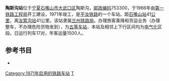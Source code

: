 {{noteTA
|1=zh-cn:始发车次; zh-hk:列車班次;
|2=zh-cn:车次; zh-hk:班次;
}}
{{Infobox China railway station 
|车站名称 = 陶斯沟
|车站名称拼音 = Taosigou
|车站地址 = [[宁夏回族自治区|宁夏]][[石嘴山市|石嘴山市]][[大武口区|大武口区]]
|归属 = [[兰州铁路局|兰州铁路局]]
|车站等级 = [[五等站_(中铁)|五等站]]
|线路 = [[平汝铁路|平汝铁路]]
}}
'''陶斯沟站'''位于[[宁夏回族自治区|宁夏]][[石嘴山市|石嘴山市]][[大武口区|大武口区]]陶斯沟，[[邮政编码|邮政编码]]753300，于1966年由[[第一铁路工程局|第一铁路工程局]]开工建设，1971年竣工，是[[平汝铁路|平汝铁路]]的一个车站。距[[石嘴山站|石嘴山站]]41[[公里|公里]]，离[[汝箕沟站|汝箕沟站]]41公里。该站隶属[[兰州铁路局|兰州铁路局]]。办理旅客乘降和货运业务（办理整车，不办理危险货物发到），为[[五等站_(中铁)|五等车站]]，本站及相邻上下行区间均为[[电气化|电气化]]区段。日运行列车17对，年客运量1500人。
==参考书目==
* {{cite book|author=编撰委员会（主任：魏卓） |title=《石炭井区志》  |publisher=宁夏人民出版社 |location=银川市北京东路出版社大厦 |isbn=978-7-227-03983-9| ref = 魏卓等 }}
{{start rail box|[[中国铁路|中国铁路]]}}
{{s-inop|[[大磴沟站|大磴沟站]]}}
{{s-line|[[平汝铁路|平汝铁路]]<br/>←6km 陶斯沟站 8km→}}
{{s-inop|[[呼鲁斯太站|呼鲁斯太站]]}}
{{end box}}

{{平汝铁路}}

[[Category:1971年启用的铁路车站|Category:1971年启用的铁路车站]]
[[Category:石嘴山市铁路车站|T]]


{{铁路车站小作品}}
{{宁夏小作品}}